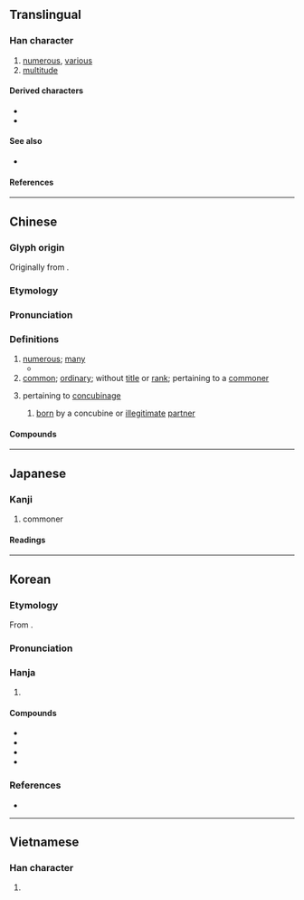 {{also|庻}}
{{character info}}
{{character info|0x2F88D}}
==Translingual==

===Han character===
{{Han char|rn=53|rad=广|as=08|sn=11|four=00237|canj=ITF|ids=⿸广⿱廿灬}}

# [[numerous]], [[various]]
# [[multitude]]

====Derived characters====
* {{l|mul|[[𠌮]], [[嗻]], [[墌]], [[嫬]], [[𡻠]], [[𢠫]], [[摭]], [[㵂]], [[𤡍]], [[樜]], [[熫]], [[遮]], [[𤯋]], [[𤳌]], [[𧜥]], [[𤳐]], [[𥼌]], [[𦄝]], [[蟅]], [[謶]], [[蹠]], [[𪪩]], [[鏣]], [[𤳯]], [[䩾]], [[䭖]], [[𤳼]]}}
* {{l|mul|[[㫂]], [[𢋳]], [[𩔼]], [[鷓]]([[鹧]]), [[蔗]], [[䉀]], [[䗪]]}}

====See also====
* {{l|mul|[[度]], [[席]]}}

====References====
{{Han ref|kx=0347.200|dkj=09373|dj=0657.280|hdz=20886.150|uh=5EB6|ud=24246|bh=B166|bd=45414}}
{{Han ref|uh=2F88D}}

----

==Chinese==
{{zh-forms}}

===Glyph origin===
{{Han etym}}
Originally from {{Han compound|石|火|t1=stone; rock|t2=fire}}.

===Etymology===
{{rfe|zh|Related to [https://stedt.berkeley.edu/~stedt-cgi/rootcanal.pl/etymon/2316 STEDT #2316], PTB {{m|sit-pro|*s-(k/g)lak|t=to cook}}?}}

===Pronunciation===
{{zh-pron
|m=shù
|m-s=
|dg=
|c=syu3
|c-t=
|g=
|h=pfs=
|j=
|md=
|mn=qz:sìr/tw,xm:sù/zz:sì
|mn-t=
|w=
|x=
|mc=y
|oc=y
|cat=a
}}

===Definitions===
{{zh-hanzi}}

# [[numerous]]; [[many]]
#* {{zh-x|冉 ^有 曰：「既 庶 矣，又 何 加 焉？」曰：「富 之。」|Ran You said, "Since they are thus '''numerous''', what more shall be done for them?" "Enrich them," was the reply.|ref=Analects}}
# [[common]]; [[ordinary]]; without [[title]] or [[rank]]; pertaining to a [[commoner]]
#: {{zh-x|庶人|commoner}}
# {{lb|zh|chiefly|historical}} pertaining to [[concubinage]] {{gloss|a concept in the [[polygynous]] practices of traditional Chinese society}}
#: {{zh-ant|嫡}}
## {{q|especially}} [[born]] by a concubine or [[illegitimate]] [[partner]]

====Compounds====
{{zh-der|富庶|庶人|庶子|庶母|庶民|庶物|支庶|黎庶|庶幾|眾庶}}

----

==Japanese==
{{ja-kanji forms|庶|庻}}

===Kanji===
{{ja-kanji|grade=c|rs=广08}}

# commoner

====Readings====
{{ja-readings
|goon=しょ
|kanon=しょ
|kun=もろもろ-, こいねが-う, ちかい
|nanori=ちかし
}}

----

==Korean==

===Etymology===
From {{der|ko|ltc|-}} {{ltc-l|庶}}. {{hanja-sinjeung|셔|sye}}

===Pronunciation===
{{ko-hanja-pron|서|l=y}}

===Hanja===
{{ko-hanja-search}}
{{ko-hanja|여러|서}}

# {{hanja form of|서|[[numerous]]; [[many]]}}

====Compounds====
{{der-top|Compounds}}
* {{ko-l|서민|[[commoner]]s|庶民}}
* {{ko-l|서인|[[common]] [[people]]; [[commoner]]|庶人}}
* {{ko-l|서얼|[[son]] of a [[concubine]]|庶孼}}
* {{ko-l|서자|[[son]] of a [[concubine]]|庶子}}
{{der-bottom}}

===References===
* {{R:hanjadoc|3096}}

----

==Vietnamese==

===Han character===
{{vi-readings|rs=广08
|hanviet=thứ
|nom=thứ, thừa, xứa
}}

# {{rfdef|vi|sort=广08}}